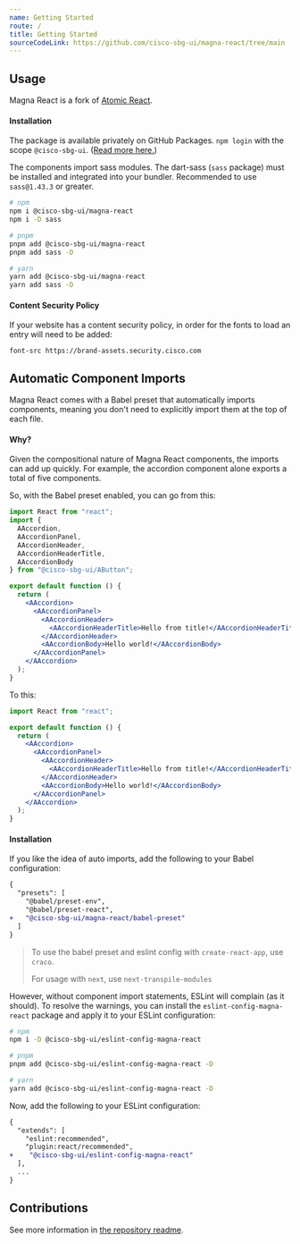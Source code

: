```yaml
---
name: Getting Started
route: /
title: Getting Started
sourceCodeLink: https://github.com/cisco-sbg-ui/magna-react/tree/main
---
```


## Usage

Magna React is a fork of [Atomic React](https://atomic-react.security.cisco.com/).

#### Installation

The package is available privately on GitHub Packages. `npm login` with the scope `@cisco-sbg-ui`. ([Read more here.](https://docs.github.com/en/packages/working-with-a-github-packages-registry/working-with-the-npm-registry))

The components import sass modules. The dart-sass (`sass` package) must be installed and integrated into your bundler. Recommended to use `sass@1.43.3` or greater.

```bash
# npm
npm i @cisco-sbg-ui/magna-react
npm i -D sass

# pnpm
pnpm add @cisco-sbg-ui/magna-react
pnpm add sass -D

# yarn
yarn add @cisco-sbg-ui/magna-react
yarn add sass -D
```

#### Content Security Policy

If your website has a content security policy, in order for the fonts to load an entry will need to be added:

`font-src https://brand-assets.security.cisco.com`

## Automatic Component Imports

Magna React comes with a Babel preset that automatically imports components, meaning you don't need to explicitly import them at the top of each file.

#### Why?

Given the compositional nature of Magna React components, the imports can add up quickly. For example, the accordion component alone exports a total of five components.

So, with the Babel preset enabled, you can go from this:

```jsx
import React from "react";
import {
  AAccordion,
  AAccordionPanel,
  AAccordionHeader,
  AAccordionHeaderTitle,
  AAccordionBody
} from "@cisco-sbg-ui/AButton";

export default function () {
  return (
    <AAccordion>
      <AAccordionPanel>
        <AAccordionHeader>
          <AAccordionHeaderTitle>Hello from title!</AAccordionHeaderTitle>
        </AAccordionHeader>
        <AAccordionBody>Hello world!</AAccordionBody>
      </AAccordionPanel>
    </AAccordion>
  );
}
```

To this:

```jsx
import React from "react";

export default function () {
  return (
    <AAccordion>
      <AAccordionPanel>
        <AAccordionHeader>
          <AAccordionHeaderTitle>Hello from title!</AAccordionHeaderTitle>
        </AAccordionHeader>
        <AAccordionBody>Hello world!</AAccordionBody>
      </AAccordionPanel>
    </AAccordion>
  );
}
```

#### Installation

If you like the idea of auto imports, add the following to your Babel configuration:

```diff
{
  "presets": [
    "@babel/preset-env",
    "@babel/preset-react",
+   "@cisco-sbg-ui/magna-react/babel-preset"
  ]
}
```

> To use the babel preset and eslint config with `create-react-app`, use `craco`.
>
> For usage with `next`, use `next-transpile-modules`

However, without component import statements, ESLint will complain (as it should). To resolve the warnings, you can install the `eslint-config-magna-react` package and apply it to your ESLint configuration:

```bash
# npm
npm i -D @cisco-sbg-ui/eslint-config-magna-react

# pnpm
pnpm add @cisco-sbg-ui/eslint-config-magna-react -D

# yarn
yarn add @cisco-sbg-ui/eslint-config-magna-react -D
```

Now, add the following to your ESLint configuration:

```diff
{
  "extends": [
    "eslint:recommended",
    "plugin:react/recommended",
+    "@cisco-sbg-ui/eslint-config-magna-react"
  ],
  ...
}
```

## Contributions

See more information in [the repository readme](https://www.github.com/cisco-sbg-ui/magna-react#readme).

